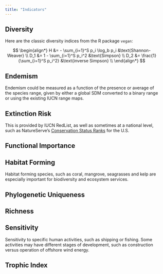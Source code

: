 ```yaml
---
title: "Indicators"
---
```


## Diversity

Here are the classic diversity indices from the R package `vegan`:

$$
\begin{align*}
H   &= - \sum_{i=1}^S p_i \log_b  p_i  &\text{Shannon-Weaver}  \\
D_1 &= 1 - \sum_{i=1}^S p_i^2          &\text{Simpson}         \\
D_2 &= \frac{1}{\sum_{i=1}^S p_i^2}    &\text{inverse Simpson} \\
\end{align*}
$$

## Endemism

Endemism could be measured as a function of the presence or average of the species range, given by either a global SDM converted to a binary range or using the existing IUCN range maps.

## Extinction Risk

This is provided by IUCN RedList, as well as sometimes at a national level, such as NatureServe's [Conservation Status Ranks](https://www.natureserve.org/conservation-status-assessment) for the U.S.

## Functional Importance

## Habitat Forming

Habitat forming species, such as coral, mangrove, seagrasses and kelp are especially important for biodiversity and ecosystem services.

## Phylogenetic Uniqueness

## Richness

## Sensitivity

Sensitivity to specific human activities, such as shipping or fishing. Some activities may have different stages of development, such as construction versus operation of offshore wind energy.

## Trophic Index
